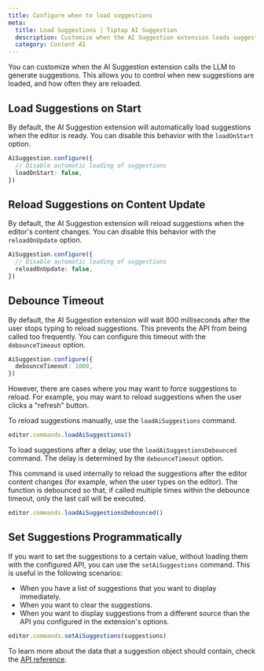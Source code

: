 ```yaml
---
title: Configure when to load suggestions
meta:
  title: Load Suggestions | Tiptap AI Suggestion
  description: Customize when the AI Suggestion extension loads suggestions with options like loadOnStart and reloadOnUpdate.
  category: Content AI
---
```


You can customize when the AI Suggestion extension calls the LLM to generate suggestions. This allows you to control when new suggestions are loaded, and how often they are reloaded.

## Load Suggestions on Start

By default, the AI Suggestion extension will automatically load suggestions when the editor is ready. You can disable this behavior with the `loadOnStart` option.

```ts
AiSuggestion.configure({
  // Disable automatic loading of suggestions
  loadOnStart: false,
})
```

## Reload Suggestions on Content Update

By default, the AI Suggestion extension will reload suggestions when the editor's content changes. You can disable this behavior with the `reloadOnUpdate` option.

```ts
AiSuggestion.configure({
  // Disable automatic loading of suggestions
  reloadOnUpdate: false,
})
```

## Debounce Timeout

By default, the AI Suggestion extension will wait 800 milliseconds after the user stops typing to reload suggestions. This prevents the API from being called too frequently. You can configure this timeout with the `debounceTimeout` option.

```ts
AiSuggestion.configure({
  debounceTimeout: 1000,
})
```

However, there are cases where you may want to force suggestions to reload. For example, you may want to reload suggestions when the user clicks a "refresh" button.

To reload suggestions manually, use the `loadAiSuggestions` command.

```ts
editor.commands.loadAiSuggestions()
```

To load suggestions after a delay, use the `loadAiSuggestionsDebounced` command. The delay is determined by the `debounceTimeout` option.

This command is used internally to reload the suggestions after the editor content changes (for example, when the user types on the editor). The function is debounced so that, if called multiple times within the debounce timeout, only the last call will be executed.

```ts
editor.commands.loadAiSuggestionsDebounced()
```

## Set Suggestions Programmatically

If you want to set the suggestions to a certain value, without loading them with the configured API, you can use the `setAiSuggestions` command. This is useful in the following scenarios:

- When you have a list of suggestions that you want to display immediately.
- When you want to clear the suggestions.
- When you want to display suggestions from a different source than the API you configured in the extension's options.

```ts
editor.commands.setAiSuggestions(suggestions)
```

To learn more about the data that a suggestion object should contain, check the [API reference](/content-ai/capabilities/suggestion/api-reference#proofreading-suggestions).
